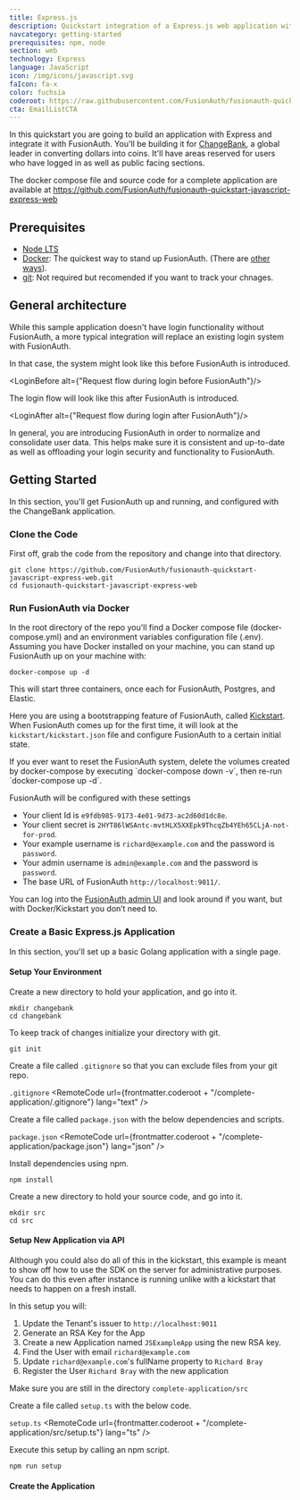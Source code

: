 ```yaml
---
title: Express.js
description: Quickstart integration of a Express.js web application with FusionAuth
navcategory: getting-started
prerequisites: npm, node
section: web
technology: Express
language: JavaScript
icon: /img/icons/javascript.svg
faIcon: fa-x
color: fuchsia
coderoot: https://raw.githubusercontent.com/FusionAuth/fusionauth-quickstart-javascript-express-web/main
cta: EmailListCTA
---
```



In this quickstart you are going to build an application with Express and integrate it with FusionAuth.
You'll be building it for [ChangeBank](https://www.youtube.com/watch?v=pkH-kD73QUM), a global leader in converting dollars into coins.
It'll have areas reserved for users who have logged in as well as public facing sections.

The docker compose file and source code for a complete application are available at
https://github.com/FusionAuth/fusionauth-quickstart-javascript-express-web

## Prerequisites
* [Node LTS](https://nodejs.org/en/download)
* [Docker](https://www.docker.com): The quickest way to stand up FusionAuth. (There are [other ways](https://fusionauth.io/docs/v1/tech/installation-guide/)).
* [git](https://git-scm.com/downloads/): Not required but recomended if you want to track your chnages.

## General architecture

While this sample application doesn't have login functionality without FusionAuth, a more typical integration will replace an existing login system with FusionAuth.

In that case, the system might look like this before FusionAuth is introduced.

<LoginBefore alt={"Request flow during login before FusionAuth"}/>

The login flow will look like this after FusionAuth is introduced.

<LoginAfter alt={"Request flow during login after FusionAuth"}/>

In general, you are introducing FusionAuth in order to normalize and consolidate user data. This helps make sure it is consistent and up-to-date as well as offloading your login security and functionality to FusionAuth.

## Getting Started
In this section, you'll get FusionAuth up and running, and configured with the ChangeBank application.

### Clone the Code
First off, grab the code from the repository and change into that directory.

```
git clone https://github.com/FusionAuth/fusionauth-quickstart-javascript-express-web.git
cd fusionauth-quickstart-javascript-express-web
```

### Run FusionAuth via Docker

In the root directory of the repo you'll find a Docker compose file (docker-compose.yml) and an environment
variables configuration file (.env). Assuming you have Docker installed on your machine, you can stand up
FusionAuth up on your machine with:

```
docker-compose up -d
```

This will start three containers, once each for FusionAuth, Postgres, and Elastic.

Here you are using a bootstrapping feature of FusionAuth, called [Kickstart](/docs/v1/tech/installation-guide/kickstart).
When FusionAuth comes up for the first time, it will look at the `kickstart/kickstart.json` file and
configure FusionAuth to a certain initial state.

<Aside type="note">
If you ever want to reset the FusionAuth system, delete the volumes created by docker-compose by
executing `docker-compose down -v`, then re-run `docker-compose up -d`.
</Aside>

FusionAuth will be configured with these settings
* Your client Id is `e9fdb985-9173-4e01-9d73-ac2d60d1dc8e`.
* Your client secret is `2HYT86lWSAntc-mvtHLX5XXEpk9ThcqZb4YEh65CLjA-not-for-prod`.
* Your example username is `richard@example.com` and the password is `password`.
* Your admin username is `admin@example.com` and the password is `password`.
* The base URL of FusionAuth `http://localhost:9011/`.

You can log into the [FusionAuth admin UI](http://localhost:9011/admin) and look around if you want, but with Docker/Kickstart you don’t need to.

### Create a Basic Express.js Application

In this section, you'll set up a basic Golang application with a single page.

#### Setup Your Environment

Create a new directory to hold your application, and go into it.

```shell
mkdir changebank
cd changebank
```

To keep track of changes initialize your directory with git.

```shell
git init
```

Create a file called `.gitignore` so that you can exclude files from your git repo.

`.gitignore`
<RemoteCode url={frontmatter.coderoot + "/complete-application/.gitignore"}
  lang="text" />


Create a file called `package.json` with the below dependencies and scripts.

`package.json`
<RemoteCode url={frontmatter.coderoot + "/complete-application/package.json"}
  lang="json" />

Install dependencies using npm.

```shell
npm install
```

Create a new directory to hold your source code, and go into it.

```shell
mkdir src
cd src
```

#### Setup New Application via API

<Aside type="tip">
 Although you could also do all of this in the kickstart, this example is meant to show off how to use the SDK on the server for administrative purposes. You can do this even after instance is running unlike with a kickstart that needs to happen on a fresh install.
</Aside>

In this setup you will:

1. Update the Tenant's issuer to `http://localhost:9011`
1. Generate an RSA Key for the App
1. Create a new Application named `JSExampleApp` using the new RSA key.
1. Find the User with email `richard@example.com`
1. Update `richard@example.com`'s fullName property to `Richard Bray`
1. Register the User `Richard Bray` with the new application

Make sure you are still in the directory `complete-application/src`

Create a file called `setup.ts` with the below code.

`setup.ts`
<RemoteCode url={frontmatter.coderoot + "/complete-application/src/setup.ts"}
  lang="ts" />

Execute this setup by calling an npm script.

```shell
npm run setup
```

#### Create the Application
